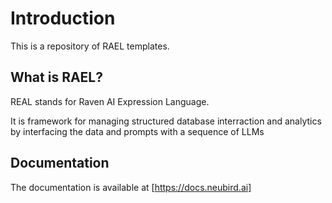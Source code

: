 # Introduction
This is a repository of RAEL templates.
 

## What is RAEL?

REAL stands for Raven AI Expression Language. 

It is framework for managing structured database interraction and analytics by interfacing the data and prompts with a sequence of LLMs


## Documentation

The documentation is available at [https://docs.neubird.ai]
